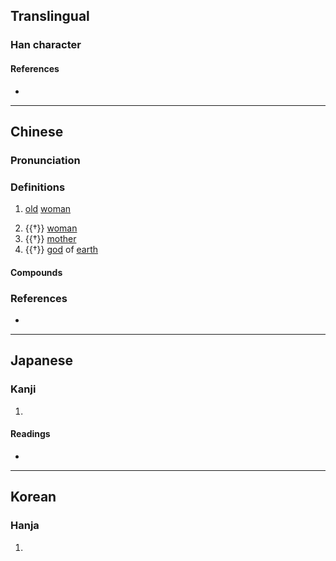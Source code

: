 {{also|媪}}
{{character info/new}}
==Translingual==

===Han character===
{{Han char|rn=38|rad=女|as=10|sn=13|four=46417|canj=VWOT|ids=⿰女𥁕}}

====References====
* {{Han ref|kx=0268.190|dkj=06588|dj=0535.380|hdz=21071.211|uh=5ABC|ud=23228|bh=B6FE|bd=46846}}

----

==Chinese==
{{zh-forms|s=媪}}

===Pronunciation===
{{zh-pron
|m=ǎo
|c=ou2
|mc=y
|oc=y
|cat=n
}}

===Definitions===
{{zh-hanzi}}

# {{lb|zh|literary}} [[old]] [[woman]]
# {{†}} [[woman]]
# {{†}} [[mother]]
# {{†}} [[god]] of [[earth]]

====Compounds====
{{zh-der|媼相|媼神|嬭媼|富媼|老媼|魔媼}}

===References===
* {{R:yue:Hanzi}}

----

==Japanese==

===Kanji===
{{ja-kanji|grade=|rs=女10}}

# {{rfdef|ja|sort=女10}}

====Readings====
* {{ja-readings|goon=[[おう]] (ō)|kanon=[[おう]] (ō)|kun=[[おうな]] (ouna)}}

----

==Korean==

===Hanja===
{{ko-hanja|hangeul=[[온]], [[오]], [[올]]|rv=on, o, ol|mr=on, o, ol|y=on, o, ol}}

# {{rfdef|ko|sort=女10}}